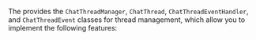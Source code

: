 <PlatformWrapper platform="flutter">

The <Vg k="CHAT_SDK"/> provides the `ChatThreadManager`, `ChatThread`, `ChatThreadEventHandler`, and `ChatThreadEvent` classes for thread management, which allow you to implement the following features:

</PlatformWrapper>